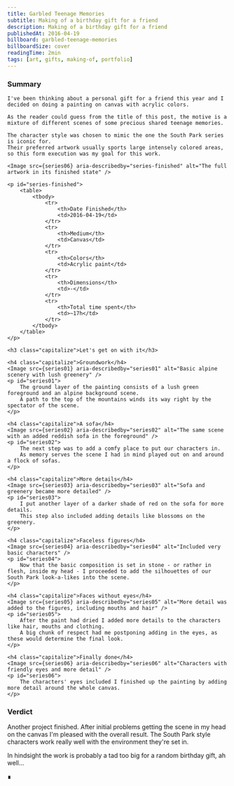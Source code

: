 ```yaml
---
title: Garbled Teenage Memories
subtitle: Making of a birthday gift for a friend
description: Making of a birthday gift for a friend
publishedAt: 2016-04-19
billboard: garbled-teenage-memories
billboardSize: cover
readingTime: 2min
tags: [art, gifts, making-of, portfolio]
---
```



<aside aria-labelledby="article:summary">
    <h3 id="article:summary">Summary</h3>

    I've been thinking about a personal gift for a friend this year and I decided on doing a painting on canvas with acrylic colors.

    As the reader could guess from the title of this post, the motive is a mixture of different scenes of some precious shared teenage memories.

    The character style was chosen to mimic the one the South Park series is iconic for.
    Their preferred artwork usually sports large intensely colored areas, so this form execution was my goal for this work.

    <Image src={series06} aria-describedby="series-finished" alt="The full artwork in its finished state" />

    <p id="series-finished">
        <table>
            <tbody>
                <tr>
                    <th>Date Finished</th>
                    <td>2016-04-19</td>
                </tr>
                <tr>
                    <th>Medium</th>
                    <td>Canvas</td>
                </tr>
                <tr>
                    <th>Colors</th>
                    <td>Acrylic paint</td>
                </tr>
                <tr>
                    <th>Dimensions</th>
                    <td>-</td>
                </tr>
                <tr>
                    <th>Total time spent</th>
                    <td>~17h</td>
                </tr>
            </tbody>
        </table>
    </p>
</aside>

<div class="clear-both">

    <h3 class="capitalize">Let's get on with it</h3>

    <h4 class="capitalize">Groundwork</h4>
    <Image src={series01} aria-describedby="series01" alt="Basic alpine scenery with lush greenery" />
    <p id="series01">
        The ground layer of the painting consists of a lush green foreground and an alpine background scene.
        A path to the top of the mountains winds its way right by the spectator of the scene.
    </p>

    <h4 class="capitalize">A sofa</h4>
    <Image src={series02} aria-describedby="series02" alt="The same scene with an added reddish sofa in the foreground" />
    <p id="series02">
        The next step was to add a comfy place to put our characters in.
        As memory serves the scene I had in mind played out on and around a flock of sofas.
    </p>

    <h4 class="capitalize">More details</h4>
    <Image src={series03} aria-describedby="series03" alt="Sofa and greenery became more detailed" />
    <p id="series03">
        I put another layer of a darker shade of red on the sofa for more details.
        This step also included adding details like blossoms on the greenery.
    </p>

    <h4 class="capitalize">Faceless figures</h4>
    <Image src={series04} aria-describedby="series04" alt="Included very basic characters" />
    <p id="series04">
        Now that the basic composition is set in stone - or rather in flesh, inside my head - I proceeded to add the silhouettes of our South Park look-a-likes into the scene.
    </p>

    <h4 class="capitalize">Faces without eyes</h4>
    <Image src={series05} aria-describedby="series05" alt="More detail was added to the figures, including mouths and hair" />
    <p id="series05">
        After the paint had dried I added more details to the characters like hair, mouths and clothing.
        A big chunk of respect had me postponing adding in the eyes, as these would determine the final look.
    </p>

    <h4 class="capitalize">Finally done</h4>
    <Image src={series06} aria-describedby="series06" alt="Characters with friendly eyes and more detail" />
    <p id="series06">
        The characters' eyes included I finished up the painting by adding more detail around the whole canvas.
    </p>

</div>

<div class="clear-both">
    <div class="bg-default">
        <h3>Verdict</h3>
        <p>
            Another project finished.
            After initial problems getting the scene in my head on the canvas I'm pleased with the overall result.
            The South Park style characters work really well with the environment they're set in.
        </p>
        <p>
            In hindsight the work is probably a tad too big for a random birthday gift, ah well...
        </p>
        <span class="w-full flex justify-end">
            <span>∎</span>
        </span>
    </div>
</div>
